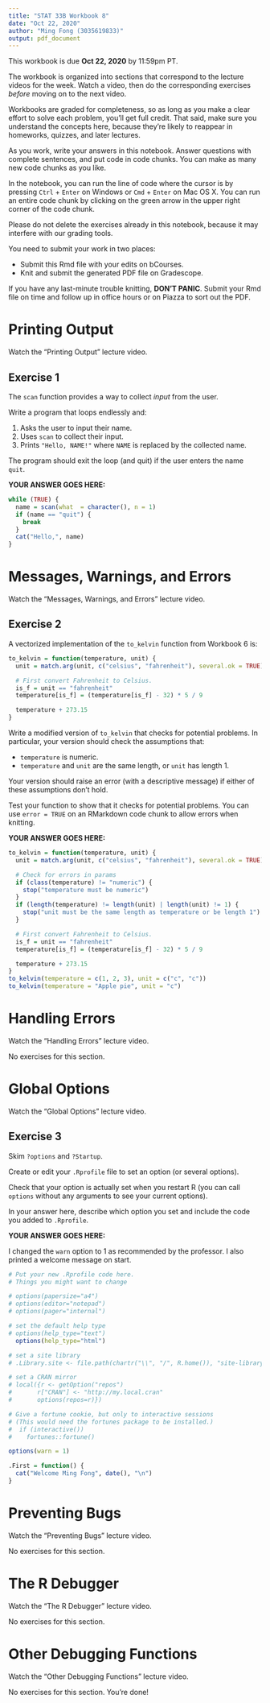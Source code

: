 ```yaml
---
title: "STAT 33B Workbook 8"
date: "Oct 22, 2020"
author: "Ming Fong (3035619833)"
output: pdf_document
---
```


This workbook is due __Oct 22, 2020__ by 11:59pm PT.

The workbook is organized into sections that correspond to the lecture videos
for the week. Watch a video, then do the corresponding exercises _before_
moving on to the next video.

Workbooks are graded for completeness, so as long as you make a clear effort to
solve each problem, you'll get full credit. That said, make sure you understand
the concepts here, because they're likely to reappear in homeworks, quizzes,
and later lectures.

As you work, write your answers in this notebook. Answer questions with
complete sentences, and put code in code chunks. You can make as many new code
chunks as you like.

In the notebook, you can run the line of code where the cursor is by pressing
`Ctrl` + `Enter` on Windows or `Cmd` + `Enter` on Mac OS X. You can run an
entire code chunk by clicking on the green arrow in the upper right corner of
the code chunk. 

Please do not delete the exercises already in this notebook, because it may
interfere with our grading tools.

You need to submit your work in two places:

* Submit this Rmd file with your edits on bCourses.
* Knit and submit the generated PDF file on Gradescope.

If you have any last-minute trouble knitting, **DON'T PANIC**. Submit your Rmd
file on time and follow up in office hours or on Piazza to sort out the PDF.


Printing Output
===============

Watch the "Printing Output" lecture video.

## Exercise 1

The `scan` function provides a way to collect _input_ from the user.

Write a program that loops endlessly and:

1. Asks the user to input their name.
2. Uses `scan` to collect their input.
3. Prints `"Hello, NAME!"` where `NAME` is replaced by the collected name.

The program should exit the loop (and quit) if the user enters the name `quit`.

**YOUR ANSWER GOES HERE:**

```r
while (TRUE) {
  name = scan(what  = character(), n = 1)
  if (name == "quit") {
    break
  }
  cat("Hello,", name)
}
```

Messages, Warnings, and Errors
==============================

Watch the "Messages, Warnings, and Errors" lecture video.

## Exercise 2

A vectorized implementation of the `to_kelvin` function from Workbook 6 is:
```r
to_kelvin = function(temperature, unit) {
  unit = match.arg(unit, c("celsius", "fahrenheit"), several.ok = TRUE)

  # First convert Fahrenheit to Celsius.
  is_f = unit == "fahrenheit"
  temperature[is_f] = (temperature[is_f] - 32) * 5 / 9

  temperature + 273.15
}
```

Write a modified version of `to_kelvin` that checks for potential problems. In
particular, your version should check the assumptions that:

* `temperature` is numeric.
* `temperature` and `unit` are the same length, or `unit` has length 1.

Your version should raise an error (with a descriptive message) if either of
these assumptions don't hold.

Test your function to show that it checks for potential problems. You can use
`error = TRUE` on an RMarkdown code chunk to allow errors when knitting.

**YOUR ANSWER GOES HERE:**

```r
to_kelvin = function(temperature, unit) {
  unit = match.arg(unit, c("celsius", "fahrenheit"), several.ok = TRUE)

  # Check for errors in params
  if (class(temperature) != "numeric") {
    stop("temperature must be numeric")
  }
  if (length(temperature) != length(unit) | length(unit) != 1) {
    stop("unit must be the same length as temperature or be length 1")
  }

  # First convert Fahrenheit to Celsius.
  is_f = unit == "fahrenheit"
  temperature[is_f] = (temperature[is_f] - 32) * 5 / 9

  temperature + 273.15
}
to_kelvin(temperature = c(1, 2, 3), unit = c("c", "c"))
to_kelvin(temperature = "Apple pie", unit = "c")
```

Handling Errors
===============

Watch the "Handling Errors" lecture video.

No exercises for this section.


Global Options
==============

Watch the "Global Options" lecture video.

## Exercise 3

Skim `?options` and `?Startup`.

Create or edit your `.Rprofile` file to set an option (or several options).

Check that your option is actually set when you restart R (you can call
`options` without any arguments to see your current options).

In your answer here, describe which option you set and include the code you
added to `.Rprofile`.

**YOUR ANSWER GOES HERE:**

I changed the `warn` option to 1 as recommended by the professor. I also printed a welcome message on start.
```r
# Put your new .Rprofile code here.
# Things you might want to change

# options(papersize="a4")
# options(editor="notepad")
# options(pager="internal")

# set the default help type
# options(help_type="text")
  options(help_type="html")

# set a site library
# .Library.site <- file.path(chartr("\\", "/", R.home()), "site-library")

# set a CRAN mirror
# local({r <- getOption("repos")
#       r["CRAN"] <- "http://my.local.cran"
#       options(repos=r)})

# Give a fortune cookie, but only to interactive sessions
# (This would need the fortunes package to be installed.)
#  if (interactive()) 
#    fortunes::fortune()

options(warn = 1)

.First = function() {
  cat("Welcome Ming Fong", date(), "\n")
}
```



Preventing Bugs
===============

Watch the "Preventing Bugs" lecture video.

No exercises for this section.


The R Debugger
==============

Watch the "The R Debugger" lecture video.

No exercises for this section.



Other Debugging Functions
=========================

Watch the "Other Debugging Functions" lecture video.

No exercises for this section. You're done!

